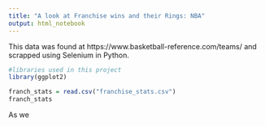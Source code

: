 ```yaml
---
title: "A look at Franchise wins and their Rings: NBA"
output: html_notebook
---
```


This data was found at https://www.basketball-reference.com/teams/ and scrapped using Selenium in Python.

```r
#libraries used in this project
library(ggplot2)
```

```r
franch_stats = read.csv("franchise_stats.csv")
franch_stats
```

As we
